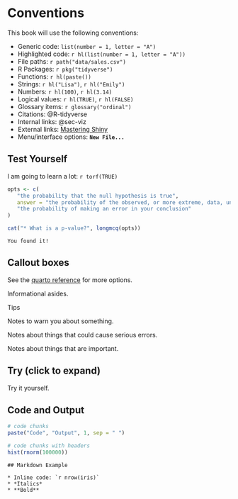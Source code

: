 # Conventions

This book will use the following conventions:

* Generic code: `list(number = 1, letter = "A")`
* Highlighted code: `r hl(list(number = 1, letter = "A"))`
* File paths: `r path("data/sales.csv")`
* R Packages: `r pkg("tidyverse")`
* Functions: `r hl(paste())`
* Strings: `r hl("Lisa")`, `r hl("Emily")`
* Numbers: `r hl(100)`, `r hl(3.14)`
* Logical values: `r hl(TRUE)`, `r hl(FALSE)`
* Glossary items: `r glossary("ordinal")`
* Citations: @R-tidyverse
* Internal links: @sec-viz
* External links: [Mastering Shiny](https://mastering-shiny.org/){target="_blank"}
* Menu/interface options: **`New File...`**

## Test Yourself

I am going to learn a lot: `r torf(TRUE)`

```r
opts <- c(
   "the probability that the null hypothesis is true",
   answer = "the probability of the observed, or more extreme, data, under the assumption that the null-hypothesis is true",
   "the probability of making an error in your conclusion"
)

cat("* What is a p-value?", longmcq(opts))
```


```block
You found it!
```

## Callout boxes

[See the [quarto reference](https://quarto.org/docs/authoring/callouts.html) for more options.]{.aside}

::: {.callout-note}
Informational asides.
:::

::: {.callout-tip}
Tips
:::

::: {.callout-warning}
Notes to warn you about something.
:::

::: {.callout-caution}
Notes about things that could cause serious errors.
:::

::: {.callout-important}
Notes about things that are important.
:::

::: {.callout-note .callout-note .try collapse="true"}
## Try (click to expand)
Try it yourself.
:::

## Code and Output

```r
# code chunks
paste("Code", "Output", 1, sep = " ")
```

```r
# code chunks with headers
hist(rnorm(100000))
```

```verbatim
## Markdown Example

* Inline code: `r nrow(iris)`
* *Italics*
* **Bold**
```



